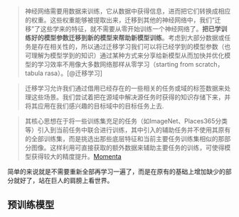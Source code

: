

>神经网络需要用数据来训练，它从数据中获得信息，进而把它们转换成相应的权重。这些权重能够被提取出来，迁移到其他的神经网络中，我们“迁移”了这些学来的特征，就不需要从零开始训练一个神经网络了。**把已学训练好的模型参数迁移到新的模型来帮助新模型训练**。考虑到大部分数据或任务是存在相关性的，所以通过迁移学习我们可以将已经学到的模型参数（也可理解为模型学到的知识）通过某种方式来分享给新模型从而加快并优化模型的学习效率不用像大多数网络那样从零学习（starting from scratch，tabula rasa）。[@迁移学习]

>迁移学习允许我们通过借用已经存在的一些相关的任务或域的标签数据来处理这些场景。我们尝试着把在源域中解决源任务时获得的知识存储下来，并将其应用在我们感兴趣的目标域中的目标任务上去.

>其核心思想在于将一些训练集充足的任务（如ImageNet、Places365分类等）引入到当前任务中联合进行训练，其中引入的辅助任务并不使用其原有的全部训练集，而是挑选出那些底层特征和当前主要任务训练集相似的那部分图像。这样利用可直接获取的额外数据来辅助主要任务的训练，可使得模型获得较大的精度提升。[Momenta](https://www.zhihu.com/question/41979241/answer/465698997)


简单的来说就是不需要重新全部再学习一遍了，而是在原有的基础上增加缺少的部分就好了，站在巨人的肩膀上看世界。

## 预训练模型

